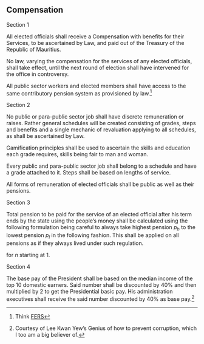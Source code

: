 


:::{.box .bs-right}

# Compensation
:::

:::{.box .bs-bottom }

:::{.text-center}
Section 1
:::

All elected officials shall receive a Compensation with benefits for their Services, to be ascertained by Law, and paid out of the Treasury of the Republic of Mauritius.

No law, varying the compensation for the services of any elected officials, shall take effect, until the next round of election shall have intervened for the office in controversy.

All public sector workers and elected members shall have access to the same contributory pension system as provisioned by law.^[Think [FERS](https://www.opm.gov/retirement-center/fers-information/)]

:::{.text-center}
Section 2
:::

No public or para-public sector job shall have discrete remuneration or raises. Rather general schedules will be created consisting of grades, steps and benefits and a single mechanic of revaluation applying to all schedules, as shall be ascertained by Law. 

Gamification principles shall be used to ascertain the skills and education each grade requires, skills being fair to man and woman.

Every public and para-public sector job shall belong to a schedule and have a grade attached to it. Steps shall be based on lengths of service. 

All forms of remuneration of elected officials shall be public as well as their pensions.

:::{.text-center}
Section 3
:::

Total pension to be paid for the service of an elected official after his term ends by the state using the people's money shall be calculated using the following formulation being careful to always take highest pension $p_{h}$ to the lowest pension $p_{l}$ in the following fashion. This shall be applied on all pensions as if they always lived under such regulation.

\begin{equation} \sum_{n=1}^{\infty} \sum_{p=h}^{l} \frac{1}{n} p \end{equation} for $n$ starting at 1.


:::{.text-center}
Section 4
:::

The base pay of the President shall be based on the median income of the top 10 domestic earners. Said number shall be discounted by 40\% and then multiplied by 2 to get the Presidential basic pay. His administration executives shall 
receive the said number discounted by 40\% as base pay.^[Courtesy of Lee Kwan Yew's Genius of how to prevent corruption, which I too am a big believer of.]


:::